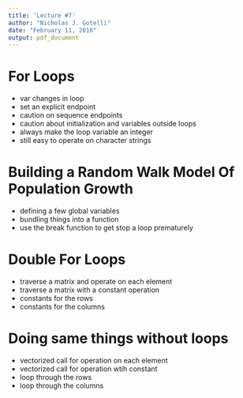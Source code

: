 ---
title: 'Lecture #7'
author: "Nicholas J. Gotelli"
date: "February 11, 2016"
output: pdf_document
---

# For Loops

- var changes in loop
- set an explicit endpoint
- caution on sequence endpoints
- caution about initialization and variables outside loops
- always make the loop variable an integer
- still easy to operate on character strings

# Building a Random Walk Model Of Population Growth
- defining a few global variables
- bundling things into a function
- use the break function to get stop a loop prematurely 

# Double For Loops
- traverse a matrix and operate on each element
- traverse a matrix with a constant operation
- constants for the rows
- constants for the columns

# Doing same things without loops
- vectorized call for operation on each element
- vectorized call for operation wtih constant
- loop through the rows
- loop through the columns
